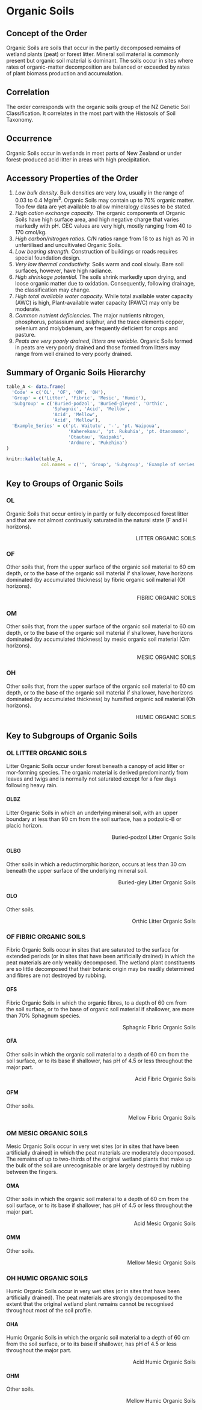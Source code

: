 # Organic Soils

## Concept of the Order

Organic Soils are soils that occur in the partly decomposed remains of wetland plants (peat) or forest litter. Mineral soil material is commonly present but organic soil material is dominant. The soils occur in sites where rates of organic-matter decomposition are balanced or exceeded by rates of plant biomass production and accumulation.

## Correlation

The order corresponds with the organic soils group of the NZ Genetic Soil Classification. It correlates in the most part with the Histosols of Soil Taxonomy.

## Occurrence

Organic Soils occur in wetlands in most parts of New Zealand or under forest-produced acid litter in areas with high precipitation.

## Accessory Properties of the Order

  1.  _Low bulk density._ Bulk densities are very low, usually in the range of
0.03 to 0.4 Mg/m^3^. Organic Soils may contain up to 70% organic matter. Too few data are yet available to allow mineralogy classes to be stated.
  2.  _High cation exchange capacity._ The organic components of Organic Soils have high surface area, and high negative charge that varies markedly with pH. CEC values are very high, mostly ranging from 40 to 170 cmol/kg.
  3.  _High carbon/nitrogen ratios._ C/N ratios range from 18 to as high as 70 in unfertilised and uncultivated Organic Soils.
  4.  _Low bearing strength._ Construction of buildings or roads requires special foundation design.
  5.  _Very low thermal conductivity._ Soils warm and cool slowly. Bare soil surfaces, however, have high radiance.
  6.  _High shrinkage potential._ The soils shrink markedly upon drying, and loose organic matter due to oxidation. Consequently, following drainage, the classification may change.
  7.  _High total available water capacity._ While total available water capacity (AWC) is high, Plant-available water capacity (PAWC) may only be moderate.
  8.  _Common nutrient deficiencies._ The major nutrients nitrogen, phosphorus, potassium and sulphur, and the trace elements copper, selenium and molybdenum, are frequently deficient for crops and pasture.
  9.  _Peats are very poorly drained, litters are variable._ Organic Soils formed in peats are very poorly drained and those formed from litters may range from well drained to very poorly drained.

## Summary of Organic Soils Hierarchy

```r
table_A <- data.frame(
  'Code' = c('OL', 'OF', 'OM', 'OH'),
  'Group' = c('Litter', 'Fibric', 'Mesic', 'Humic'),
  'Subgroup' = c('Buried-podzol', 'Buried-gleyed', 'Orthic', 
                 'Sphagnic', 'Acid', 'Mellow',
                 'Acid', 'Mellow',
                 'Acid', 'Mellow'),
  'Example_Series' = c('pt. Waitutu', '-', 'pt. Waipoua',
                       'Kaherekoau', 'pt. Rukuhia', 'pt. Otanomomo',
                       'Otautau', 'Kaipaki',
                       'Ardmore', 'Pukehina')
)

knitr::kable(table_A,
             col.names = c('', 'Group', 'Subgroup', 'Example of series'))
```

## Key to Groups of Organic Soils

### __OL__

Organic Soils that occur entirely in partly or fully decomposed forest litter and that are not almost continually saturated in the natural state (F and H horizons).

<div style="text-align: right"> LITTER ORGANIC SOILS </div>

### __OF__

Other soils that, from the upper surface of the organic soil material to 60 cm depth, or to the base of the organic soil material if shallower, have horizons dominated (by accumulated thickness) by fibric organic soil material (Of horizons).

<div style="text-align: right"> FIBRIC ORGANIC SOILS </div>

### __OM__

Other soils that, from the upper surface of the organic soil material to 60 cm depth, or to the base of the organic soil material if shallower, have horizons dominated (by accumulated thickness) by mesic organic soil material (Om horizons).

<div style="text-align: right"> MESIC ORGANIC SOILS </div>

### __OH__

Other soils that, from the upper surface of the organic soil material to 60 cm depth, or to the base of the organic soil material if shallower, have horizons dominated (by accumulated thickness) by humified organic soil material (Oh horizons).

<div style="text-align: right"> HUMIC ORGANIC SOILS </div>

## Key to Subgroups of Organic Soils

### __OL__ LITTER ORGANIC SOILS

Litter Organic Soils occur under forest beneath a canopy of acid litter or mor-forming species. The organic material is derived predominantly from leaves and twigs and is normally not saturated except for a few days following heavy rain.

#### __OLBZ__

Litter Organic Soils in which an underlying mineral soil, with an upper boundary at less than 90 cm from the soil surface, has a podzolic-B or placic horizon.

<div style="text-align: right"> Buried-podzol Litter Organic Soils </div>

#### __OLBG__

Other soils in which a reductimorphic horizon, occurs at less than 30 cm beneath the upper surface of the underlying mineral soil.

<div style="text-align: right"> Buried-gley Litter Organic Soils </div>
 
#### __OLO__

Other soils.

<div style="text-align: right"> Orthic Litter Organic Soils </div>

### __OF__ FIBRIC ORGANIC SOILS

Fibric Organic Soils occur in sites that are saturated to the surface for extended periods (or in sites that have been artificially drained) in which the peat materials are only weakly decomposed. The wetland plant constituents are so little decomposed that their botanic origin may be readily determined and fibres are not destroyed by rubbing.

#### __OFS__

Fibric Organic Soils in which the organic fibres, to a depth of 60 cm from the soil surface, or to the base of organic soil material if shallower, are more than 70% Sphagnum species.

<div style="text-align: right"> Sphagnic Fibric Organic Soils </div>

#### __OFA__

Other soils in which the organic soil material to a depth of 60 cm from the soil surface, or to its base if shallower, has pH of 4.5 or less throughout the major part.

<div style="text-align: right"> Acid Fibric Organic Soils </div>

#### __OFM__

Other soils.

<div style="text-align: right"> Mellow Fibric Organic Soils </div>

### __OM__ MESIC ORGANIC SOILS

Mesic Organic Soils occur in very wet sites (or in sites that have been artificially drained) in which the peat materials are moderately decomposed. The remains of up to two-thirds of the original wetland plants that make up the bulk of the soil are unrecognisable or are largely destroyed by rubbing between the fingers.

#### __OMA__

Other soils in which the organic soil material to a depth of 60 cm from the soil surface, or to its base if shallower, has pH of 4.5 or less throughout the major part.

<div style="text-align: right"> Acid Mesic Organic Soils </div>

#### __OMM__

Other soils.

<div style="text-align: right"> Mellow Mesic Organic Soils </div>

### __OH__ HUMIC ORGANIC SOILS

Humic Organic Soils occur in very wet sites (or in sites that have been artificially drained). The peat materials are strongly decomposed to the extent that the original wetland plant remains cannot be recognised throughout most of the soil profile.

#### __OHA__

Humic Organic Soils in which the organic soil material to a depth of 60 cm from the soil surface, or to its base if shallower, has pH of 4.5 or less throughout the major part.

<div style="text-align: right"> Acid Humic Organic Soils </div>

#### __OHM__

Other soils.

<div style="text-align: right"> Mellow Humic Organic Soils </div>
